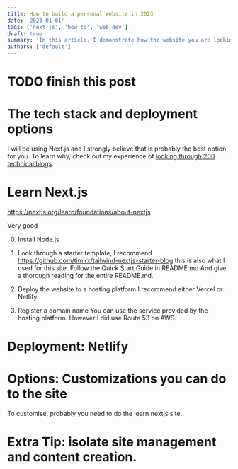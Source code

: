 ```yaml
---
title: How to build a personal website in 2023
date: '2023-01-01'
tags: ['next js', 'how to', 'web dev']
draft: true
summary: 'In this article, I demonstrate how the website you are looking at is developed.'
authors: ['default']
---
```


# TODO finish this post

# The tech stack and deployment options

I will be using Next.js and I strongly believe that is probably the best option for you.
To learn why, check out my experience of [looking through 200 technical blogs]().

# Learn Next.js

https://nextjs.org/learn/foundations/about-nextjs

Very good

0. Install Node.js
1. Look through a starter template, I recommend
   https://github.com/timlrx/tailwind-nextjs-starter-blog
   this is also what I used for this site.
   Follow the Quick Start Guide in README.md
   And give a thorough reading for the entire README.md.

2. Deploy the website to a hosting platform
   I recommend either Vercel or Netlify.
3. Register a domain name
   You can use the service provided by the hosting platform.
   However I did use Route 53 on AWS.

# Deployment: Netlify

# Options: Customizations you can do to the site

To customise, probably you need to do the learn nextjs site.

# Extra Tip: isolate site management and content creation.
